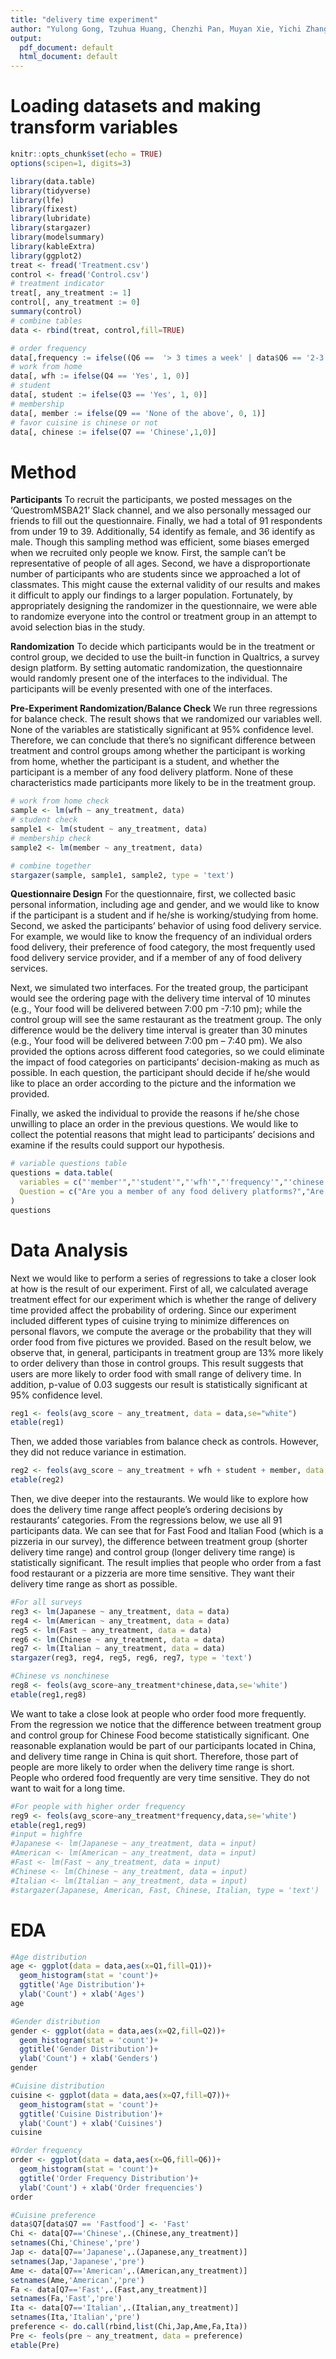 ```yaml
---
title: "delivery time experiment"
author: "Yulong Gong, Tzuhua Huang, Chenzhi Pan, Muyan Xie, Yichi Zhang, Yangyang Zhou"
output:
  pdf_document: default
  html_document: default
---
```

# Loading datasets and making transform variables
```r
knitr::opts_chunk$set(echo = TRUE)
options(scipen=1, digits=3)

library(data.table)
library(tidyverse)
library(lfe)
library(fixest)
library(lubridate)
library(stargazer)
library(modelsummary)
library(kableExtra)
library(ggplot2)
treat <- fread('Treatment.csv')
control <- fread('Control.csv')
# treatment indicator
treat[, any_treatment := 1]
control[, any_treatment := 0]
summary(control)
# combine tables
data <- rbind(treat, control,fill=TRUE)

# order frequency 
data[,frequency := ifelse((Q6 ==  '> 3 times a week' | data$Q6 == '2-3 times a week'),1,0)]
# work from home 
data[, wfh := ifelse(Q4 == 'Yes', 1, 0)]
# student 
data[, student := ifelse(Q3 == 'Yes', 1, 0)]
# membership
data[, member := ifelse(Q9 == 'None of the above', 0, 1)]
# favor cuisine is chinese or not
data[, chinese := ifelse(Q7 == 'Chinese',1,0)]
```

# Method
**Participants**
To recruit the participants, we posted messages on the ‘QuestromMSBA21’ Slack channel, and we also personally messaged our friends to fill out the questionnaire. Finally, we had a total of 91 respondents from under 19 to 39. Additionally, 54 identify as female, and 36 identify as male.
Though this sampling method was efficient, some biases emerged when we recruited only people we know. First, the sample can't be representative of people of all ages. Second, we have a disproportionate number of participants who are students since we approached a lot of classmates. This might cause the external validity of our results and makes it difficult to apply our findings to a larger population. Fortunately, by appropriately designing the randomizer in the questionnaire, we were able to randomize everyone into the control or treatment group in an attempt to avoid selection bias in the study.

**Randomization**
To decide which participants would be in the treatment or control group, we decided to use the built-in function in Qualtrics, a survey design platform. By setting automatic randomization, the questionnaire would randomly present one of the interfaces to the individual. The participants will be evenly presented with one of the interfaces.

**Pre-Experiment Randomization/Balance Check**
We run three regressions for balance check. The result shows that we randomized our variables well. None of the variables are statistically significant at 95% confidence level. Therefore, we can conclude that there's no significant difference between treatment and control groups among whether the participant is working from home, whether the participant is a student, and whether the participant is a member of any food delivery platform. None of these characteristics made participants more likely to be in the treatment group.
```r
# work from home check
sample <- lm(wfh ~ any_treatment, data)
# student check
sample1 <- lm(student ~ any_treatment, data)
# membership check
sample2 <- lm(member ~ any_treatment, data)

# combine together
stargazer(sample, sample1, sample2, type = 'text')
```

**Questionnaire Design**
For the questionnaire, first, we collected basic personal information, including age and gender, and we would like to know if the participant is a student and if he/she is working/studying from home. Second, we asked the participants' behavior of using food delivery service. For example, we would like to know the frequency of an individual orders food delivery, their preference of food category, the most frequently used food delivery service provider, and if a member of any of food delivery services. 

Next, we simulated two interfaces. For the treated group, the participant would see the ordering page with the delivery time interval of 10 minutes (e.g., Your food will be delivered between 7:00 pm -7:10 pm); while the control group will see the same restaurant as the treatment group. The only difference would be the delivery time interval is greater than 30 minutes (e.g., Your food will be delivered between 7:00 pm – 7:40 pm). We also provided the options across different food categories, so we could eliminate the impact of food categories on participants' decision-making as much as possible. In each question, the participant should decide if he/she would like to place an order according to the picture and the information we provided. 

Finally, we asked the individual to provide the reasons if he/she chose unwilling to place an order in the previous questions. We would like to collect the potential reasons that might lead to participants' decisions and examine if the results could support our hypothesis.

```r
# variable questions table 
questions = data.table(
  variables = c("'member'","'student'","'wfh'","'frequency'","'chinese'"),
  Question = c("Are you a member of any food delivery platforms?","Are you a student?","Do you currently work/study from home?","How often do you order delivery?","What's your favorite cuisine when you order takeout/delivery?")
)
questions
```
# Data Analysis
Next we would like to perform a series of regressions to take a closer look at how is the result of our experiment. First of all, we calculated average treatment effect for our experiment which is whether the range of delivery time provided affect the probability of ordering. Since our experiment included different types of cuisine trying to minimize differences on personal flavors, we compute the average or the probability that they will order food from five pictures we provided. 
Based on the result below, we observe that, in general, participants in treatment group are 13% more likely to order delivery than those in control groups. This result suggests that users are more likely to order food with small range of delivery time. In addition, p-value of 0.03 suggests our result is statistically significant at 95% confidence level. 
```r
reg1 <- feols(avg_score ~ any_treatment, data = data,se="white")
etable(reg1)
```
Then, we added those variables from balance check as controls. However, they did not reduce variance in estimation. 
```r
reg2 <- feols(avg_score ~ any_treatment + wfh + student + member, data = data, se='white')
etable(reg2)
```
Then, we dive deeper into the restaurants. We would like to explore how does the delivery time range affect people's ordering decisions by restaurants' categories. From the regressions below, we use all 91 participants data. We can see that for Fast Food and Italian Food (which is a pizzeria in our survey), the difference between treatment group (shorter delivery time range) and control group (longer delivery time range) is statistically significant. The result implies that people who order from a fast food restaurant or a pizzeria are more time sensitive. They want their delivery time range as short as possible. 
```r
#For all surveys
reg3 <- lm(Japanese ~ any_treatment, data = data)
reg4 <- lm(American ~ any_treatment, data = data)
reg5 <- lm(Fast ~ any_treatment, data = data)
reg6 <- lm(Chinese ~ any_treatment, data = data)
reg7 <- lm(Italian ~ any_treatment, data = data)
stargazer(reg3, reg4, reg5, reg6, reg7, type = 'text')
```


```r
#Chinese vs nonchinese
reg8 <- feols(avg_score~any_treatment*chinese,data,se='white')
etable(reg1,reg8)
```


We want to take a close look at people who order food more frequently. From the regression we notice that the difference between treatment group and control group for Chinese Food become statistically significant. One reasonable explanation would be part of our participants located in China, and delivery time range in China is quit short. Therefore, those part of people are more likely to order when the delivery time range is short. People who ordered food frequently are very time sensitive. They do not want to wait for a long time.
```r
#For people with higher order frequency
reg9 <- feols(avg_score~any_treatment*frequency,data,se='white')
etable(reg1,reg9)
#input = highfre 
#Japanese <- lm(Japanese ~ any_treatment, data = input)
#American <- lm(American ~ any_treatment, data = input)
#Fast <- lm(Fast ~ any_treatment, data = input)
#Chinese <- lm(Chinese ~ any_treatment, data = input)
#Italian <- lm(Italian ~ any_treatment, data = input)
#stargazer(Japanese, American, Fast, Chinese, Italian, type = 'text')
```


# EDA
```r
#Age distribution
age <- ggplot(data = data,aes(x=Q1,fill=Q1))+
  geom_histogram(stat = 'count')+
  ggtitle('Age Distribution')+
  ylab('Count') + xlab('Ages')
age

```

```r
#Gender distribution
gender <- ggplot(data = data,aes(x=Q2,fill=Q2))+
  geom_histogram(stat = 'count')+
  ggtitle('Gender Distribution')+
  ylab('Count') + xlab('Genders')
gender
```

```r
#Cuisine distribution
cuisine <- ggplot(data = data,aes(x=Q7,fill=Q7))+
  geom_histogram(stat = 'count')+
  ggtitle('Cuisine Distribution')+
  ylab('Count') + xlab('Cuisines')
cuisine
```
```r
#Order frequency
order <- ggplot(data = data,aes(x=Q6,fill=Q6))+
  geom_histogram(stat = 'count')+
  ggtitle('Order Frequency Distribution')+
  ylab('Count') + xlab('Order frequencies')
order
```

```r
#Cuisine preference
data$Q7[data$Q7 == 'Fastfood'] <- 'Fast'
Chi <- data[Q7=='Chinese',.(Chinese,any_treatment)]
setnames(Chi,'Chinese','pre')
Jap <- data[Q7=='Japanese',.(Japanese,any_treatment)]
setnames(Jap,'Japanese','pre')
Ame <- data[Q7=='American',.(American,any_treatment)]
setnames(Ame,'American','pre')
Fa <- data[Q7=='Fast',.(Fast,any_treatment)]
setnames(Fa,'Fast','pre')
Ita <- data[Q7=='Italian',.(Italian,any_treatment)]
setnames(Ita,'Italian','pre')
preference <- do.call(rbind,list(Chi,Jap,Ame,Fa,Ita))
Pre <- feols(pre ~ any_treatment, data = preference)
etable(Pre)
```





